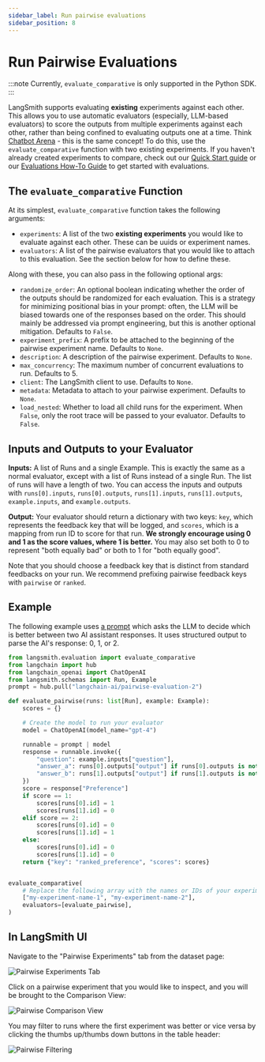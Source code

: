 ```yaml
---
sidebar_label: Run pairwise evaluations
sidebar_position: 8
---
```


# Run Pairwise Evaluations

:::note
Currently, `evaluate_comparative` is only supported in the Python SDK.
:::

LangSmith supports evaluating **existing** experiments against each other. This allows you to use automatic evaluators (especially, LLM-based evaluators) to score the outputs from multiple experiments against each other, rather than being confined to evaluating outputs one at a time. Think [Chatbot Arena](https://chat.lmsys.org/) - this is the same concept! To do this, use the `evaluate_comparative` function
with two existing experiments. If you haven't already created experiments to compare, check out our [Quick Start guide](https://docs.smith.langchain.com/#5-run-your-first-evaluation) or our [Evaluations How-To Guide](https://docs.smith.langchain.com/how_to_guides/evaluation/evaluate_llm_application) to get started with evaluations.

## The `evaluate_comparative` Function

At its simplest, `evaluate_comparative` function takes the following arguments:

- `experiments`: A list of the two **existing experiments** you would like to evaluate against each other. These can be uuids or experiment names.
- `evaluators`: A list of the pairwise evaluators that you would like to attach to this evaluation. See the section below for how to define these.

Along with these, you can also pass in the following optional args:

- `randomize_order`: An optional boolean indicating whether the order of the outputs should be randomized for each evaluation. This is a strategy for minimizing positional bias in your prompt: often, the LLM will be biased
  towards one of the responses based on the order. This should mainly be addressed via prompt engineering, but this is another optional mitigation. Defaults to `False`.
- `experiment_prefix`: A prefix to be attached to the beginning of the pairwise experiment name. Defaults to `None`.
- `description`: A description of the pairwise experiment. Defaults to `None`.
- `max_concurrency`: The maximum number of concurrent evaluations to run. Defaults to 5.
- `client`: The LangSmith client to use. Defaults to `None`.
- `metadata`: Metadata to attach to your pairwise experiment. Defaults to `None`.
- `load_nested`: Whether to load all child runs for the experiment. When `False`, only the root trace will be passed to your evaluator. Defaults to `False`.

## Inputs and Outputs to your Evaluator

**Inputs:** A list of Runs and a single Example. This is exactly the same as a normal evaluator, except with a list of Runs instead of a single Run. The list of runs will have a length of two. You can access the inputs and outputs with
`runs[0].inputs`, `runs[0].outputs`, `runs[1].inputs`, `runs[1].outputs`, `example.inputs`, and `example.outputs`.

**Output:** Your evaluator should return a dictionary with two keys: `key`, which represents the feedback key that will be logged, and `scores`, which is a
mapping from run ID to score for that run. **We strongly encourage using 0 and 1 as the score values, where 1 is better.** You may also set both to 0 to represent
"both equally bad" or both to 1 for "both equally good".

Note that you should choose a feedback key that is distinct from standard feedbacks on your run. We recommend prefixing pairwise feedback keys with `pairwise` or `ranked`.

## Example

The following example uses [a prompt](https://smith.langchain.com/hub/langchain-ai/pairwise-evaluation-2/26647e49?organizationId=94d4125d-dba0-55c3-8b1d-2464c35e5a41)
which asks the LLM to decide which is better between two AI assistant responses. It uses structured output to parse the AI's response: 0, 1, or 2.

```python
from langsmith.evaluation import evaluate_comparative
from langchain import hub
from langchain_openai import ChatOpenAI
from langsmith.schemas import Run, Example
prompt = hub.pull("langchain-ai/pairwise-evaluation-2")

def evaluate_pairwise(runs: list[Run], example: Example):
    scores = {}

    # Create the model to run your evaluator
    model = ChatOpenAI(model_name="gpt-4")

    runnable = prompt | model
    response = runnable.invoke({
        "question": example.inputs["question"],
        "answer_a": runs[0].outputs["output"] if runs[0].outputs is not None else "N/A",
        "answer_b": runs[1].outputs["output"] if runs[1].outputs is not None else "N/A",
    })
    score = response["Preference"]
    if score == 1:
        scores[runs[0].id] = 1
        scores[runs[1].id] = 0
    elif score == 2:
        scores[runs[0].id] = 0
        scores[runs[1].id] = 1
    else:
        scores[runs[0].id] = 0
        scores[runs[1].id] = 0
    return {"key": "ranked_preference", "scores": scores}


evaluate_comparative(
    # Replace the following array with the names or IDs of your experiments
    ["my-experiment-name-1", "my-experiment-name-2"],
    evaluators=[evaluate_pairwise],
)
```

## In LangSmith UI

Navigate to the "Pairwise Experiments" tab from the dataset page:

![Pairwise Experiments Tab](./static/pairwise_from_dataset.png)

Click on a pairwise experiment that you would like to inspect, and you will be brought to the Comparison View:

![Pairwise Comparison View](./static/pairwise_comparison_view.png)

You may filter to runs where the first experiment was better or vice versa by clicking the thumbs up/thumbs down buttons in the table header:

![Pairwise Filtering](./static/filter_pairwise.png)
